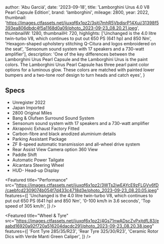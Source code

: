 
  author: 'Abu Garciá',
  date: '2023-09-18',
  title: 'Lamborghini Urus 4.0 V8 Pearl Capsule Edition',
  brand: 'lamborghini',
  mileage: 2800,
  year: 2022,
  thumbnail: 'https://images.ctfassets.net/ijuxqf6x1pz2/3sjti7mhR5VbdisrP14Xui/31398f5393ea806dbdc4f5a1168d0a09/photo_2023-09-23_08.20.21.jpeg',
  thumbnailW: 1280,
  thumbnailH: 720,
  highlights: ['Unchanged is the 4.0 litre twin-turbo V8, which continues to put out 650 PS (641 hp) and 850 Nm', 'Hexagon-shaped upholstery stitching Q-Citura and logos embroidered on the seat', 'Sensonum sound system with 17 speakers and a 730-watt amplifier'],
  description: 'One of the key differences between the Lamborghini Urus Pearl Capsule and the Lamborghini Urus is the paint colors. The Lamborghini Urus Pearl Capsule has three pearl paint color options for a luminous glow. These colors are matched with painted lower bumpers and a two-tone roof design to turn heads and catch eyes',
}


## Specs
- Unregister 2022
- Japan Imported
- 2800 Original Miles 
- Bang & Olufsen Surround Sound System
- Sensonum sound system with 17 speakers and a 730-watt amplifier
- Akrapovic Exhaust Factory Fitted 
- Carbon-fibre and black anodized aluminium details
- Parking Assistant Package 
- ZF 8-speed automatic transmission and all-wheel drive system
- Rear Assist View Camera option 360 View
- Paddle Shift  
- Automatic Power Tailgate 
- Alcantara Steering Wheel 
- HUD- Head-up Display

<Featured
  title="Performance"
  src="https://images.ctfassets.net/ijuxqf6x1pz2/3WTs2iwEAYcE9zFLGVv6fD/caebfcd2309074b054f7d433c4718d3e/photo_2023-09-23_08.20.05.jpeg"
  features={[
    'Unchanged is the 4.0 litre twin-turbo V8, which continues to put out 650 PS (641 hp) and 850 Nm',
    '0-100 km/h in 3.6 seconds',
    'Top speed of 305 km/h',
  ]}
/>

<Featured
  title="Painted Verde Manti Green"
  src="https://images.ctfassets.net/ijuxqf6x1pz2/2BA9nYKFiwpOpA4v5yJDc2/f41da584e216a29a38d77b8513a75fb4/photo_2023-09-23_08.19.05.jpeg"
  features={[]}
/>

<Featured
  title="Hexagon-shaped upholstery stitching Q-Citura and logos embroidered on the seat"
  src="https://images.ctfassets.net/ijuxqf6x1pz2/38A3BqbBQhccWV5L8L2UAE/83c68e2a8737a65cdb234756066a5a32/photo_2023-09-23_08.20.18.jpeg"
  features={[]}
/>

<Featured
  title="Wheel & Tyre"
  src="https://images.ctfassets.net/ijuxqf6x1pz2/4Gs71nwADscZvPxjtdfL83/eaabd16920a92f720a516204dacdc291/photo_2023-09-23_08.20.38.jpeg"
  features={[
    'Font Tyre 285/35/R23',
    'Rear Tyre 325/30/R23',
    'Ceramic Rotor Dics with Verde Manti Green Caliper',
  ]}
/>

<Featured
  title="Glass Panoramic Sunroof"
  src="https://images.ctfassets.net/ijuxqf6x1pz2/4ueUYMv9lhXthZWXC0bRfh/b01d35fd2ff0e8667da1872ce86521a7/photo_2023-09-23_08.20.13.jpeg"
  features={[]}
/>

<Featured
  title="Front Electric Seat with Memory Package"
  src="https://images.ctfassets.net/ijuxqf6x1pz2/1HtBaMvYlG9sdrI7I3LTzU/57e745307761b395961a8ee74579785c/photo_2023-09-23_08.19.30.jpeg"
  features={[]}
/>
